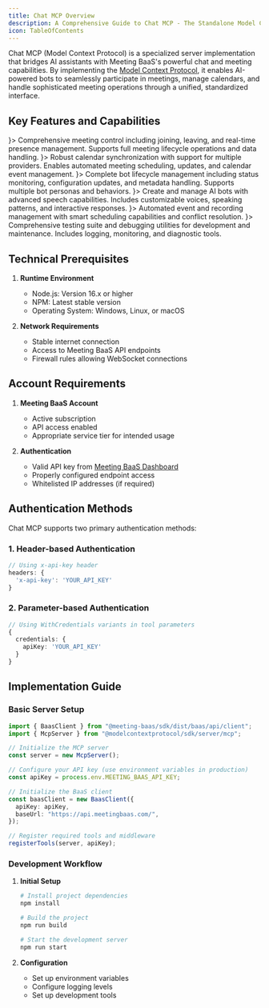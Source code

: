 ```yaml
---
title: Chat MCP Overview
description: A Comprehensive Guide to Chat MCP - The Standalone Model Context Protocol Server for Meeting BaaS Integration
icon: TableOfContents
---
```


Chat MCP (Model Context Protocol) is a specialized server implementation that bridges AI assistants with Meeting BaaS's powerful chat and meeting capabilities. By implementing the [Model Context Protocol](https://www.anthropic.com/news/model-context-protocol), it enables AI-powered bots to seamlessly participate in meetings, manage calendars, and handle sophisticated meeting operations through a unified, standardized interface.

## Key Features and Capabilities

<Cards>
  <Card title="Meeting Management" icon={<Video className="text-blue-400" />}>
    Comprehensive meeting control including joining, leaving, and real-time presence management. Supports full meeting lifecycle operations and data handling.
  </Card>
  <Card title="Calendar Integration" icon={<Calendar className="text-purple-400" />}>
    Robust calendar synchronization with support for multiple providers. Enables automated meeting scheduling, updates, and calendar event management.
  </Card>
  <Card title="Advanced Bot Management" icon={<Bot className="text-green-400" />}>
    Complete bot lifecycle management including status monitoring, configuration updates, and metadata handling. Supports multiple bot personas and behaviors.
  </Card>
  <Card title="Voice-Enabled AI Bots" icon={<Mic className="text-yellow-400" />}>
    Create and manage AI bots with advanced speech capabilities. Includes customizable voices, speaking patterns, and interactive responses.
  </Card>
  <Card title="Intelligent Event Scheduling" icon={<Clock className="text-amber-400" />}>
    Automated event and recording management with smart scheduling capabilities and conflict resolution.
  </Card>
  <Card title="Development Tools" icon={<Wrench className="text-gray-400" />}>
    Comprehensive testing suite and debugging utilities for development and maintenance. Includes logging, monitoring, and diagnostic tools.
  </Card>
</Cards>

## Technical Prerequisites

1. **Runtime Environment**
   - Node.js: Version 16.x or higher
   - NPM: Latest stable version
   - Operating System: Windows, Linux, or macOS

2. **Network Requirements**
   - Stable internet connection
   - Access to Meeting BaaS API endpoints
   - Firewall rules allowing WebSocket connections

## Account Requirements

1. **Meeting BaaS Account**
   - Active subscription
   - API access enabled
   - Appropriate service tier for intended usage

2. **Authentication**
   - Valid API key from [Meeting BaaS Dashboard](https://meetingbaas.com)
   - Properly configured endpoint access
   - Whitelisted IP addresses (if required)

## Authentication Methods

Chat MCP supports two primary authentication methods:

### 1. Header-based Authentication
```typescript
// Using x-api-key header
headers: {
  'x-api-key': 'YOUR_API_KEY'
}
```

### 2. Parameter-based Authentication
```typescript
// Using WithCredentials variants in tool parameters
{
  credentials: {
    apiKey: 'YOUR_API_KEY'
  }
}
```

## Implementation Guide

### Basic Server Setup

```typescript
import { BaasClient } from "@meeting-baas/sdk/dist/baas/api/client";
import { McpServer } from "@modelcontextprotocol/sdk/server/mcp";

// Initialize the MCP server
const server = new McpServer();

// Configure your API key (use environment variables in production)
const apiKey = process.env.MEETING_BAAS_API_KEY;

// Initialize the BaaS client
const baasClient = new BaasClient({
  apiKey: apiKey,
  baseUrl: "https://api.meetingbaas.com/",
});

// Register required tools and middleware
registerTools(server, apiKey);
```

### Development Workflow

1. **Initial Setup**
   ```bash
   # Install project dependencies
   npm install

   # Build the project
   npm run build

   # Start the development server
   npm run start
   ```

2. **Configuration**
   - Set up environment variables
   - Configure logging levels
   - Set up development tools




